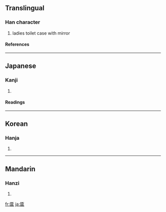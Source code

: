 {{see|奩}}

==Translingual==
===Han character===
{{Han char|rn=22|rad=匚|as=13|sn=15|four=|canj=尸人一人 (SOMO)}}
# ladies toilet case with mirror
====References====
{{Han ref|kx=0154.230|dkj=02655|dj=0346.260|hdz=10090.080|uh=5333|ud=21299}}
----
==Japanese==
===Kanji===
{{ja-kanji|grade=|rs=匚13}}
# {{defn|Japanese}} 
====Readings====
{{ja-readings|on=[[れん]] (ren)|kun=[[くしげ]] (kushige)}}
----
==Korean==
===Hanja===
{{ko-hanja|hangeul=렴|rv=ryeom|mr=ryŏm}}
# {{defn|Korean}}
----
==Mandarin==
===Hanzi===
{{cmn-hanzi|pin=[[lián]] ([[lian2]])|wg=lien<sup>2</sup>}}
# {{defn|Mandarin}}

[[fr:匳]]
[[ja:匳]]